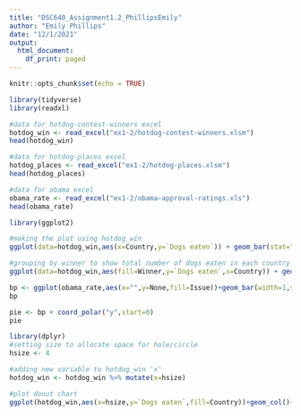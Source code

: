 ```yaml
---
title: "DSC640_Assignment1.2_PhillipsEmily"
author: "Emily Phillips"
date: "12/1/2021"
output:
  html_document:
    df_print: paged
---
```


```r
knitr::opts_chunk$set(echo = TRUE)
```


```r
library(tidyverse)
library(readxl)

#data for hotdog-contest-winners excel
hotdog_win <- read_excel("ex1-2/hotdog-contest-winners.xlsm")
head(hotdog_win)

#data for hotdog-places excel
hotdog_places <- read_excel("ex1-2/hotdog-places.xlsm")
head(hotdog_places)

#data for obama excel
obama_rate <- read_excel("ex1-2/obama-approval-ratings.xls")
head(obama_rate)
```


```r
library(ggplot2)

#making the plot using hotdog_win
ggplot(data=hotdog_win,aes(x=Country,y=`Dogs eaten`)) + geom_bar(stat="identity",fill="steelblue")+theme_minimal() + ggtitle("Total Number of Dogs Eaten per Country")
```

```r
#grouping by winner to show total number of dogs eaten in each country by each winner
ggplot(data=hotdog_win,aes(fill=Winner,y=`Dogs eaten`,x=Country)) + geom_bar(position="stack",stat="identity") + ggtitle("Number of Dogs Eaten by Winner Name and Country")
```


```r
bp <- ggplot(obama_rate,aes(x="",y=None,fill=Issue))+geom_bar(width=1,stat="identity") + ggtitle("Percentage of Total None Responses by Issue Topic")
bp

pie <- bp + coord_polar("y",start=0)
pie
```
```r
library(dplyr)
#setting size to allocate space for hole/circle
hsize <- 4

#adding new variable to hotdog_win 'x' 
hotdog_win <- hotdog_win %>% mutate(x=hsize)

#plot donut chart
ggplot(hotdog_win,aes(x=hsize,y=`Dogs eaten`,fill=Country))+geom_col()+coord_polar(theta="y")+xlim(c(0.2,hsize+0.5)) + ggtitle("Percentage of Total Dogs Eaten by Country")
```



